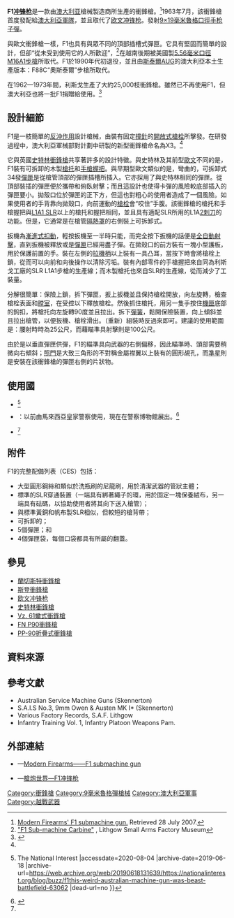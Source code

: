 {{noteTA
|G1=軍事
|G2=長度單位
|G3=Firearms
|1=zh:越南戰爭;zh-tw:越南戰爭;zh-hk:越戰;zh-cn:越南战争;
}}
{{Infobox Weapon
| name = F1衝鋒槍
| image = File:Australian soldier with a F1 submachine gun during training in 1967.jpg
| image_size = 300px
| caption = 1967年，在訓練演習中，一名手持F1衝鋒槍的澳大利亞士兵
| origin = {{flagcountry|Australia}}
| type = [[冲锋枪|冲锋枪]]
<!-- Type selection -->| is_ranged = yes
| is_bladed = 
| is_explosive = 
| is_artillery = 
| is_vehicle = 
| is_missile = 
| is_UK = <!-- Service history -->
| service = 1963—1991年
| used_by = 參見[[#使用國|使用國]]
| wars = [[越南战争|越南战争]]
<!-- Production history -->
| designer = 
| design_date = 1962年
| manufacturer= {{Link-en|利斯戈輕武器工廠|Lithgow Small Arms Factory}}
| unit_cost = 
| production_date = 1963—1973年
| number = 25,136枝
| variants = 
<!-- General specifications -->| spec_label = 
| weight = <div class="NavFrame collapsed" style="color: black; background-color: #FFFFFF; margin: 0 auto; padding: 0 10px; text-align: left;"><div class="NavHead" style="background-color: #FFFFFF; margin: 0 auto; padding: 0 10px; font-weight:normal;"></div><div class="NavContent" style="background-color: #FFFFFF; margin: 0 auto; padding: 0 10px;">
* 空槍：3.7[[千克|千克]]（8.16[[磅|磅]]）
* 裝實[[彈匣|彈匣]]與[[刺刀|刺刀]]：4.3千克（9.48磅）
</div>
</div>
| length = 714[[毫米|毫米]]（28.11[[英寸|英寸]]）
| part_length = 198毫米（7.8英寸）
| width = <!-- 毫米（英寸） -->
| height = <!-- 毫米（英寸） -->
| diameter= <!-- 毫米（英寸） -->
| crew= <!-- 1人 -->
<!-- Ranged weapon specifications -->
| cartridge = [[9×19mm魯格彈|9×19毫米魯格彈]]
| cartridge_weight = 
| caliber = 9.02毫米（.355英吋）
| barrels = 1根，[[膛線|膛線]]6條，右旋，外圍受穿孔式[[風冷|氣冷]][[槍管罩筒|隔熱罩]]所包覆，[[槍口|槍口]]可裝上{{Link-en|空包彈助退器|Blank-firing adaptor}}、[[抑制器|消聲器]]或刺刀
| action = [[反沖作用_(槍械)|反沖作用]]<br />[[開放式槍栓|開放式槍栓]]
| mode = {{Link-en|半自動槍械|Semi-automatic firearm|半自動}}、[[自動火器|全自動]]，[[扳机#渐进式/分级式|漸進式扳機]]
| rate = 600—640發／分鐘
| velocity = 366—381[[米每秒|米／秒]]（1,200.79—1,250[[英尺每秒|英尺／秒]]）
| energy = 
| range = 150[[米_(单位)|公尺]]（164.04[[码|码]]，492.13[[英尺|英尺]]）
| max_range = 100—200公尺（109.36—218.72码，328.08—656.17英尺）
| feed = 與[[史特林衝鋒槍|史特林]]兼容34發可拆卸式[[彈匣|彈匣]]
| sights = 偏右式[[機械瞄具|機械瞄具]]：覘孔式[[照門|照門]]和片狀[[照準器|準星]]（都可向前折疊）
<!-- 火炮規格 -->| breech = 
| recoil = 
| carriage = 
| elevation = 
| traverse = <!-- 刃器規格 -->
| blade_type = 
| hilt_type = 
| sheath_type = 
| head_type = 
| haft_type = <!-- 爆炸物內填炸藥規格 -->
| filling = 
| filling_weight = 
| detonation = 
| yield = <!-- 車輛/飛彈規格 -->
| armour = 
| primary_armament = 
| secondary_arament = 
| engine = 
| engine_power = 
| transmission = 
| payload_capacity = 
| fuel_capacity = 
| pw_ratio = 
| suspension = 
| clearance = 
| vehicle_range = 
| speed = 
| guidance = 
| steering = <!-- Missiles only -->
| wingspan = 
| propellant = 
| ceiling = 
| altitude = 
| depth = 
| boost = 
| accuracy = 
| launch_platform = 
| transport = 
}}

'''F1[[冲锋枪|冲锋枪]]'''是一款由[[澳大利亚|澳大利亚]]槍械製造商{{Link-en|利斯戈輕武器工廠|Lithgow Small Arms Factory}}所生產的衝鋒槍。<ref>[http://world.guns.ru/smg/smg66-e.htm Modern Firearms' F1 submachine gun.] {{Wayback|url=http://world.guns.ru/smg/smg66-e.htm |date=20100901221735 }} Retrieved 28 July 2007.</ref>1963年7月，該衝鋒槍首度發配給[[澳大利亚国防军|澳大利亞軍隊]]，並且取代了[[欧文冲锋枪|欧文冲锋枪]]。發射[[9×19mm魯格彈|9×19毫米魯格]][[口徑|口徑]][[手枪|手枪]][[子彈|子彈]]。

與歐文衝鋒槍一樣，F1也具有與眾不同的頂部插槽式彈匣。它具有堅固而簡單的設計，但卻“從未受到使用它的人所歡迎”，<ref name=lithgow>[http://www.lithgowsafmuseum.org.au/milproduction.html#f1 "F1 Sub-machine Carbine"] {{Wayback|url=http://www.lithgowsafmuseum.org.au/milproduction.html#f1 |date=20150107085757 }}, Lithgow Small Arms Factory Museum</ref>在越南後期被美國製[[5.56×45mm_NATO|5.56毫米]][[口徑|口徑]][[M16突擊步槍|M16A1步槍]]所取代。F1於1990年代初退役，並且由[[斯泰爾AUG突擊步槍|斯泰爾AUG]]的澳大利亞本土生產版本：F88C“奧斯泰爾”步槍所取代。 

在1962—1973年間，利斯戈生產了大約25,000枝衝鋒槍。雖然已不再使用F1，但澳大利亞也將一批F1捐贈給{{Link-en|皇家巴布亞新幾內亞警察|Royal Papua New Guinea Constabulary}}使用。<ref name=Capie>{{cite book|last=Capie|first=David|title=Under the Gun: The Small Arms Challenge in the Pacific|date=2004|pages=63–65|publisher=Victoria University Press|location=Wellington|isbn=978-0864734532 }}</ref>

== 設計細節 ==
F1是一枝簡單的[[反沖作用_(槍械)|反沖作用]]設計槍械，由裝有固定[[撞針|撞針]]的[[開放式槍栓|開放式槍栓]]所擊發。在研發過程中，澳大利亞軍械部對計劃中研製的新型衝鋒槍命名為X3。<ref name=lithgow/>

它與英國[[史特林衝鋒槍|史特林衝鋒槍]]共享著許多的設計特徵。與史特林及其前型[[欧文冲锋枪|歐文]]不同的是，F1裝有可拆卸的木製[[槍托|槍托]]和[[手槍握把|手槍握把]]。與早期型歐文類似的是，彎曲的，可拆卸式34發[[彈匣|彈匣]]是從槍管頂部的彈匣插槽所插入。它亦採用了與史特林相同的彈匣。從頂部裝插的彈匣便於攜帶和俯臥射擊；而且這設計也使得卡彈的風險較底部插入的彈匣要小。拋殼口位於彈匣的正下方，但這也對粗心的使用者造成了一個風險。如果使用者的手背靠向拋殼口，向前運動的[[槍栓|槍栓]]會“咬住”手腹。該衝鋒槍的槍托和手槍握把與[[FN_FAL自動步槍|L1A1 SLR]]以上的槍托和握把相同，並且具有適配SLR所用的L1A[[2刺刀|2刺刀]]的功能。但是，它通常是在槍管[[槍管罩筒|隔熱罩]]的右側裝上可拆卸式{{Link-en|刺型刺刀|Spike bayonet}}。

扳機為[[扳机#渐进式/分级式|漸進式扣動]]，輕按扳機至一半時只能{{Link-en|半自動槍械|Semi-automatic firearm|半自動}}，而完全按下扳機的話便是[[自動火器|全自動射擊]]，直到扳機被釋放或是[[彈匣|彈匣]]已經用盡子彈。在拋殼口的前方裝有一塊小型護板，用於保護前置的手。裝在左側的[[拉機柄|拉機柄]]以上裝有一具凸耳，當按下時會將槍栓上鎖，從而可以向前和向後操作以清除污垢。裝有內部零件的手槍握把來自同為利斯戈工廠的SLR L1A1步槍的生產線；而木製槍托也來自SLR的生產線，從而減少了工裝量。

分解很簡單：保險上鎖，拆下彈匣，扳上扳機並且保持槍栓開放，向左旋轉，檢查槍栓表面和[[膛室|膛室]]，在受控以下釋放槍栓。然後抓住槍托，用另一隻手按住[[機匣|機匣]]底部的鉤扣，將槍托向左旋轉90度並且拉出。拆下[[彈簧|彈簧]]，鬆開保險裝置，向上傾斜並且拉出槍管，以便扳機、槍栓滑出。（重新）組裝時反過來即可。建議的使用範圍是：腰射時時為25公尺，而藉瞄準具射擊則是100公尺。

由於是以垂直彈匣供彈，F1的瞄準具向武器的右側偏移，因此瞄準時、頭部需要稍微向右傾斜；[[照門|照門]]是大致三角形的不對稱金屬襟翼以上裝有的圓形覘孔，而[[照準器|準星]]則是安裝在該衝鋒槍的彈匣右側的片狀物。

== 使用國 ==
* {{flagcountry|Australia}}<ref>{{Cite web |url=https://nationalinterest.org/blog/buzz/f1this-weird-australian-machine-gun-was-beast-battlefield-63062 |title=F1:This Weird Australian Machine Gun Was a Beast on the Battlefield {{!}} The National Interest |accessdate=2020-08-04 |archive-date=2019-06-18 |archive-url=https://web.archive.org/web/20190618131639/https://nationalinterest.org/blog/buzz/f1this-weird-australian-machine-gun-was-beast-battlefield-63062 |dead-url=no }}</ref>
* {{flagcountry|Malaysia}}：以前由馬來西亞皇家警察使用，現在在警察博物館展出。<ref>{{Cite web |url=http://www.sadefensejournal.com/wp/royal-malaysia-police-museum/ |title=Royal Malaysia Police Museum – Small Arms Defense Journal |accessdate=2020-08-04 |archive-date=2019-09-27 |archive-url=https://web.archive.org/web/20190927153612/http://www.sadefensejournal.com/wp/royal-malaysia-police-museum/ |dead-url=no }}</ref>
* {{flagcountry|Papua New Guinea}}<ref name=Capie/>

== 附件 ==
F1的完整配備列表（CES）包括：
* 大型圓形鋼絲和類似於洗瓶刷的尼龍刷，用於清潔武器的管狀主體；
* 標準的SLR穿通裝置（一端具有綁著繩子的環，用於固定一塊保養絨布，另一端具有砝碼，以協助使用者將其向下送入槍管）；
* 與標準黃銅和帆布製SLR{{Link-en|槍背帶|Sling (firearms)}}相似，但較短的槍背帶；
* 可拆卸的{{Link-en|刺型刺刀|Spike bayonet}}；
* 5個彈匣；和
* 4個彈匣袋，每個口袋都具有所屬的翻蓋。

== 參見 ==
* [[蘭切斯特衝鋒槍|蘭切斯特衝鋒槍]]
* [[斯登衝鋒槍|斯登衝鋒槍]]
* [[欧文冲锋枪|欧文冲锋枪]]
* [[史特林衝鋒槍|史特林衝鋒槍]]
* [[Vz._61蠍式衝鋒槍|Vz. 61蠍式衝鋒槍]]
* [[FN_P90衝鋒槍|FN P90衝鋒槍]]
* [[PP-90折疊式衝鋒槍|PP-90折疊式衝鋒槍]]
<!-- == 註釋 ==
{{notelist}} -->
== 資料來源 ==
<div class="references-small">
<references />
</div>

== 參考文獻 ==
* Australian Service Machine Guns (Skennerton)
* S.A.I.S No.3, 9mm Owen & Austen MK I* (Skennerton)
* Various Factory Records, S.A.F. Lithgow
* Infantry Training Vol. 1, Infantry Platoon Weapons Pam.

== 外部連結 ==
{{commons category|F1 submachine gun}}
* {{en icon}}—[https://modernfirearms.net/en/submachine-guns/australia-submachine-guns/f1-eng/ Modern Firearms——F1 submachine gun]{{Wayback|url=https://modernfirearms.net/en/submachine-guns/australia-submachine-guns/f1-eng/ |date=20190906092049 }}
* {{zh-hans icon}}—[http://pewpewpew.work/australia/f1/f1.htm 槍炮世界—F1冲锋枪]{{Wayback|url=http://pewpewpew.work/australia/f1/f1.htm |date=20200321110457 }}
<!-- {{BritishEmpireWeapons}} -->
[[Category:衝鋒槍|Category:衝鋒槍]]
[[Category:9毫米魯格彈槍械|Category:9毫米魯格彈槍械]]
<!-- [[Category:9毫米魯格彈衝鋒槍|Category:9毫米魯格彈衝鋒槍]] -->
[[Category:澳大利亞軍事|Category:澳大利亞軍事]]
<!-- [[Category:澳大利亞步兵武器|Category:澳大利亞步兵武器]] -->
[[Category:越戰武器|Category:越戰武器]]